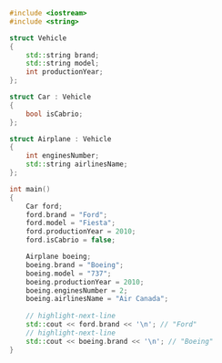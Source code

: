 ```cpp showLineNumbers
#include <iostream>
#include <string>

struct Vehicle
{
    std::string brand;
    std::string model;
    int productionYear;
};

struct Car : Vehicle
{
    bool isCabrio;
};

struct Airplane : Vehicle
{
    int enginesNumber;
    std::string airlinesName;
};

int main()
{
    Car ford;
    ford.brand = "Ford";
    ford.model = "Fiesta";
    ford.productionYear = 2010;
    ford.isCabrio = false;

    Airplane boeing;
    boeing.brand = "Boeing";
    boeing.model = "737";
    boeing.productionYear = 2010;
    boeing.enginesNumber = 2;
    boeing.airlinesName = "Air Canada";
    
    // highlight-next-line
    std::cout << ford.brand << '\n'; // "Ford"
    // highlight-next-line
    std::cout << boeing.brand << '\n'; // "Boeing"
}
```